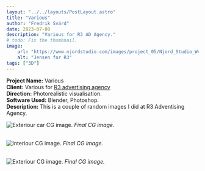 ```yaml
---
layout: "../../layouts/PostLayout.astro"
title: "Various"
author: "Fredrik Svärd"
date: 2023-07-08
description: "Various for R3 AD Agency."
# todo: Fix the thumbnail.
image:
    url: "https://www.njordstudio.com/images/project_05/Njord_Studio_Wet_Asphalt_Volvo_02.jpg"
    alt: "Jensen for R3"
tags: ["3D"]
---
```



<b>Project Name:</b> Various<br />
<b>Client:</b> Various for <a href="https://www.r-3.se/">R3 advertising agency</a><br />
<b>Direction:</b> Photorealistic visualisation.<br />
<b>Software Used:</b> Blender, Photoshop.<br />
<b>Description:</b> This is a couple of random images I did at R3 Adventising Agency.<br />


<Image
    src="https://www.njordstudio.com/images/project_05/Njord_Studio_Wet_Asphalt_Volvo_02.jpg"
    alt="Exteriour car CG image."
    placeholder="blurhash"
/>
<i>Final CG image.</i>
<br />
<br />

<Image
    src="https://www.njordstudio.com/images/project_08/Njord_Studio_Rum.jpg"
    alt="Interiour CG image."
    placeholder="blurhash"
/>
<i>Final CG image.</i>
<br />
<br />

<Image
    src="https://www.njordstudio.com/images/project_06/Njord_Studio_SunOff.jpg"
    alt="Exteriour CG image."
    placeholder="blurhash"
/>
<i>Final CG image.</i>
<br />
<br />